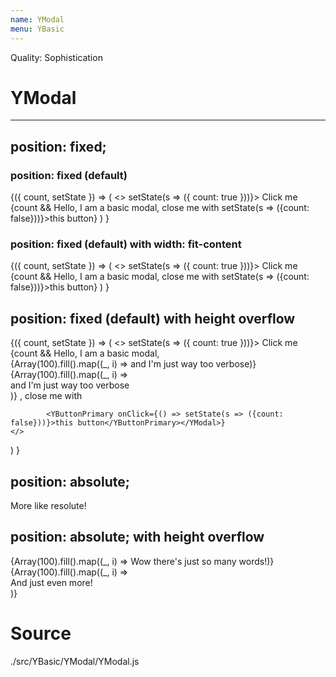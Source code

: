 ```yaml
---
name: YModal
menu: YBasic
---
```



Quality: Sophistication

# YModal
---

## position: fixed;

### position: fixed (default)
<Playground>
<State initialState={{ count: false }}>
<Observe>
{({ count, setState }) => (
	<>
		<YButtonPrimary onClick={() => setState(s => ({ count: true }))}>
		Click me
		</YButtonPrimary>
		{count && <YModal>Hello, I am a basic modal, close me with <YButtonPrimary onClick={() => setState(s => ({count: false}))}>this button</YButtonPrimary></YModal>}
	</>
) }
</Observe>
</State>
</Playground>


### position: fixed (default) with width: fit-content
<Playground>
<State initialState={{ count: false }}>
<Observe>
{({ count, setState }) => (
	<>
		<YButtonPrimary onClick={() => setState(s => ({ count: true }))}>
		Click me
		</YButtonPrimary>
		{count && <YModal
			childStyle={{width: 'fit-content'}}
		>Hello, I am a basic modal, close me with <YButtonPrimary onClick={() => setState(s => ({count: false}))}>this button</YButtonPrimary></YModal>}
	</>
) }
</Observe>
</State>
</Playground>

## position: fixed (default) with height overflow
<Playground>
<State initialState={{ count: false }}>
<Observe>
{({ count, setState }) => (
	<>
		<YButtonPrimary onClick={() => setState(s => ({ count: true }))}>
		Click me
		</YButtonPrimary>
		{count && <YModal>
			Hello, I am a basic modal,
			<div>
				{Array(100).fill().map((_, i) => <span key={'key'+i}>and I'm just way too verbose</span>)}
			</div>
			{Array(100).fill().map((_, i) => <div key={'key'+i}>and I'm just way too verbose</div>)}
			, close me with
			
			<YButtonPrimary onClick={() => setState(s => ({count: false}))}>this button</YButtonPrimary></YModal>}
	</>
) }
</Observe>
</State>
</Playground>

## position: absolute;
<Playground>
	<div style={{position: 'relative', height: '400px'}}>
		<YModal style={{
			position: 'absolute',
			zIndex: 'unset'
			}}>More like resolute!</YModal>
	</div>
</Playground>


## position: absolute; with height overflow
<Playground>
	<div style={{position: 'relative', height: '400px'}}>
		<YModal style={{
			position: 'absolute',
			zIndex: 'unset'
			}}>
			<div>
				{Array(100).fill().map((_, i) => <span key={'key'+i}>Wow there's just so many words!</span>)}
			</div>
			{Array(100).fill().map((_, i) => <div key={'key'+i}>And just even more!</div>)}
			</YModal>
	</div>
</Playground>

# Source
./src/YBasic/YModal/YModal.js
<SourceDisplay source={source} />